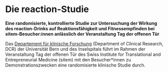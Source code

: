 # Die reaction-Studie

**Eine randomisierte, kontrollierte Studie zur Untersuchung der Wirkung des reaction-Drinks auf Reaktionsfähigkeit und Fitnessempfinden bei sitem-Besucher:innen anlässlich der Veranstaltung Tag der offenen Tür**

Das [Departement für klinische Forschung](https://www.dcr.unibe.ch/) (Department of Clinical Research, DCR) der Universität Bern und des Inselspitals führt im Rahmen der Veranstaltung Tag der offenen Tür des Swiss Institute for Translational and Entrepreneurial Medicine (sitem) mit den Besucher*innen zu Demonstrationszwecken eine randomisierte klinische Studie durch.